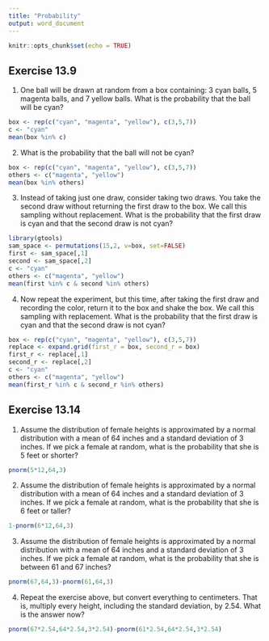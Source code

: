 ---
title: "Probability"
output: word_document
---

```{r setup, include=FALSE}
knitr::opts_chunk$set(echo = TRUE)
```

## Exercise 13.9

1. One ball will be drawn at random from a box containing: 3 cyan balls, 5 magenta balls,
and 7 yellow balls. What is the probability that the ball will be cyan?

```{r}
box <- rep(c("cyan", "magenta", "yellow"), c(3,5,7))
c <- "cyan"
mean(box %in% c)
```

2. What is the probability that the ball will not be cyan?

```{r}
box <- rep(c("cyan", "magenta", "yellow"), c(3,5,7))
others <- c("magenta", "yellow")
mean(box %in% others)
```

3. Instead of taking just one draw, consider taking two draws. You take the second draw
without returning the first draw to the box. We call this sampling without replacement.
What is the probability that the first draw is cyan and that the second draw is not cyan?

```{r}
library(gtools)
sam_space <- permutations(15,2, v=box, set=FALSE)
first <- sam_space[,1]
second <- sam_space[,2]
c <- "cyan"
others <- c("magenta", "yellow")
mean(first %in% c & second %in% others)
```

4. Now repeat the experiment, but this time, after taking the first draw and recording the
color, return it to the box and shake the box. We call this sampling with replacement. What is the probability that the first draw is cyan and that the second draw is not cyan?

```{r}
box <- rep(c("cyan", "magenta", "yellow"), c(3,5,7))
replace <- expand.grid(first_r = box, second_r = box)
first_r <- replace[,1]
second_r <- replace[,2]
c <- "cyan"
others <- c("magenta", "yellow")
mean(first_r %in% c & second_r %in% others)
```

## Exercise 13.14
1. Assume the distribution of female heights is approximated by a normal distribution with
a mean of 64 inches and a standard deviation of 3 inches. If we pick a female at random,
what is the probability that she is 5 feet or shorter?

```{r}
pnorm(5*12,64,3)
```

2. Assume the distribution of female heights is approximated by a normal distribution with
a mean of 64 inches and a standard deviation of 3 inches. If we pick a female at random,
what is the probability that she is 6 feet or taller?

```{r}
1-pnorm(6*12,64,3)
```

3. Assume the distribution of female heights is approximated by a normal distribution with
a mean of 64 inches and a standard deviation of 3 inches. If we pick a female at random,
what is the probability that she is between 61 and 67 inches?

```{r}
pnorm(67,64,3)-pnorm(61,64,3)
```

4. Repeat the exercise above, but convert everything to centimeters. That is, multiply every height, including the standard deviation, by 2.54. What is the answer now?

```{r}
pnorm(67*2.54,64*2.54,3*2.54)-pnorm(61*2.54,64*2.54,3*2.54)
```

